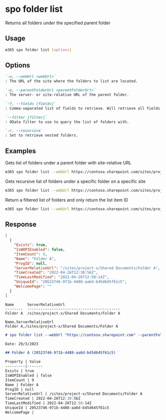 
# spo folder list

Returns all folders under the specified parent folder

## Usage

```sh
m365 spo folder list [options]
```

## Options

```md definition-list
`-u, --webUrl <webUrl>`
: The URL of the site where the folders to list are located.

`-p, --parentFolderUrl <parentFolderUrl>`
: The server- or site-relative URL of the parent folder.

`-f, --fields [fields]`
: Comma-separated list of fields to retrieve. Will retrieve all fields if not specified and json output is requested.

`--filter [filter]`
: OData filter to use to query the list of folders with.

`-r, --recursive`
: Set to retrieve nested folders.
```

<Global />

## Examples

Gets list of folders under a parent folder with site-relative URL

```sh
m365 spo folder list --webUrl https://contoso.sharepoint.com/sites/project-x --parentFolderUrl '/Shared Documents'
```

Gets recursive list of folders under a specific folder on a specific site

```sh
m365 spo folder list --webUrl https://contoso.sharepoint.com/sites/project-x --parentFolderUrl '/sites/project-x/Shared Documents' --recursive
```

Return a filtered list of folders and only return the list item ID

```sh
m365 spo folder list --webUrl https://contoso.sharepoint.com/sites/project-x --parentFolderUrl '/Shared Documents' --fields ListItemAllFields/Id --filter "startswith(Name,'Folder')"
```

## Response

<Tabs>
  <TabItem value="JSON">

  ```json
  [  
    {
      "Exists": true,
      "IsWOPIEnabled": false,
      "ItemCount": 9,
      "Name": "Folder A",
      "ProgID": null,
      "ServerRelativeUrl": "/sites/project-x/Shared Documents/Folder A",
      "TimeCreated": "2022-04-26T12:30:56Z",
      "TimeLastModified": "2022-04-26T12:50:14Z",
      "UniqueId": "20523746-971b-4488-aa6d-b45d645f61c5",
      "WelcomePage": ""
    }
  ]
  ```

  </TabItem>
  <TabItem value="Text">

  ```text
  Name      ServerRelativeUrl
  --------  ------------------------------------------
  Folder A  /sites/project-x/Shared Documents/Folder A
  ```

  </TabItem>
  <TabItem value="CSV">

  ```csv
  Name,ServerRelativeUrl
  Folder A,/sites/project-x/Shared Documents/Folder A
  ```

  </TabItem>
  <TabItem value="Markdown">

  ```md
  # spo folder list --webUrl "https://contoso.sharepoint.com" --parentFolderUrl "/Shared Documents"

  Date: 29/3/2023

  ## Folder A (20523746-971b-4488-aa6d-b45d645f61c5)

  Property | Value
  ---------|-------
  Exists | true
  IsWOPIEnabled | false
  ItemCount | 9
  Name | Folder A
  ProgID | null
  ServerRelativeUrl | /sites/project-x/Shared Documents/Folder A
  TimeCreated | 2022-04-26T12:30:56Z
  TimeLastModified | 2022-04-26T12:50:14Z
  UniqueId | 20523746-971b-4488-aa6d-b45d645f61c5
  WelcomePage |
  ```

  </TabItem>
</Tabs>


